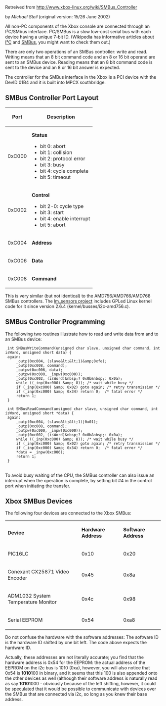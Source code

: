 Retreived from http://www.xbox-linux.org/wiki/SMBus_Controller

by ''Michael Steil'' (original version: 15/26 June 2002)

All non-PC components of the Xbox console are connected through an I²C/SMbus interface. I²C/SMBus is a slow low-cost serial bus with each device having a unique 7-bit ID. (Wikipedia has informative articles about [https://web.archive.org/web/20100617015507/http://en.wikipedia.org/wiki/I2c I²C] and [https://web.archive.org/web/20100617015507/http://en.wikipedia.org/wiki/SMBus SMBus], you might want to check them out.)

There are only two operations of an SMBus controller: write and read. Writing means that an 8 bit command code and an 8 or 16 bit operand are sent to an SMBus device. Reading means that an 8 bit command code is sent to the device and an 8 or 16 bit answer is expected.

The controller for the SMBus interface in the Xbox is a PCI device with the DevID 01B4 and it is built into MPCX southbridge.


==SMBus Controller Port Layout==

{| class="wikitable"
|-
! Port !! Description
|-
|  0xC000
|  '''Status'''

* bit 0: abort 
* bit 1: collision 
* bit 2: protocol error 
* bit 3: busy 
* bit 4: cycle complete 
* bit 5: timeout

|-
|  0xC002
|  '''Control'''

* bit 2-0: cycle type 
* bit 3: start 
* bit 4: enable interrupt 
* bit 5: abort

|-
|  0xC004
|  '''Address'''
|-
|  0xC006
|  '''Data'''
|-
|  0xC008
|  '''Command'''
|}

This is very similar (but not identical) to the AMD756/AMD766/AMD768 SMBus controllers. The [https://web.archive.org/web/20100617015507/http://www.lm-sensors.nu/ lm_sensors project] includes GPLed Linux kernel code for it since version 2.6.4 (kernel/busses/i2c-amd756.c).

==SMBus Controller Programming==

The following two routines illustrate how to read and write data from and to an SMBus device:

<pre> int SMBusWriteCommand(unsigned char slave, unsigned char command, int isWord, unsigned short data) {
 again:
     _outp(0xc004, (slave&lt;&lt;1)&amp;0xfe);
     _outp(0xc008, command);
     _outpw(0xc006, data);
     _outpw(0xc000, _inpw(0xc000));
     _outp(0xc002, (isWord)&nbsp;? 0x0b&nbsp;: 0x0a);
     while ((_inp(0xc000) &amp; 8)); /* wait while busy */
     if (_inp(0xc000) &amp; 0x02) goto again; /* retry transmission */
     if (_inp(0xc000) &amp; 0x34) return 0;  /* fatal error */
     return 1;
 }
</pre>
<pre> int SMBusReadCommand(unsigned char slave, unsigned char command, int isWord, unsigned short *data) {
 again:
     _outp(0xc004, (slave&lt;&lt;1)|0x01);
     _outp(0xc008, command);
     _outpw(0xc000, _inpw(0xc000));
     _outp(0xc002, (isWord)&nbsp;? 0x0b&nbsp;: 0x0a);
     while ((_inp(0xc000) &amp; 8)); /* wait while busy */
     if (_inp(0xc000) &amp; 0x02) goto again; /* retry transmission */
     if (_inp(0xc000) &amp; 0x34) return 0;  /* fatal error */
     *data = _inpw(0xc006);
     return 1;
 }
</pre>
<br />
To avoid busy waiting of the CPU, the SMBus controller can also issue an interrupt when the operation is complete, by setting bit #4 in the control port when initiating the transfer.


==Xbox SMBus Devices==

The following four devices are connected to the Xbox SMBus:


{| class="wikitable"
|-
|  '''Device'''
|  '''Hardware Address'''
|  '''Software Address'''
|-
|  PIC16LC
|  0x10
|  0x20
|-
|  Conexant CX25871 Video Encoder
|  0x45
|  0x8a
|-
|  ADM1032 System Temperature Monitor
|  0x4c
|  0x98
|-
|  Serial EEPROM
|  0x54
|  0xa8
|}

Do not confuse the hardware with the software addresses: The software ID is the hardware ID shifted by one bit left. The code above expects the hardware ID.

Actually, these addresses are not literally accurate; you find that the hardware address is 0x54 for the EEPROM: the actual address of the EEPROM on the i2c bus is 1010 (0xa), however, you will also notice that 0x54 is '''1010'''100 in binary, and it seems that this 100 is also appended onto the other devices as well (although their software address is naturally read as say '''1010'''1000 - obviously because of the left shifting, however, it could be speculated that it would be possible to communicate with devices over the SMBus that are connected via i2c, so long as you knew their base address.